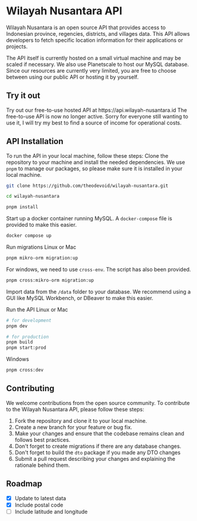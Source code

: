 
# Wilayah Nusantara API

Wilayah Nusantara is an open source API that provides access to Indonesian province, regencies, districts, and villages data.
This API allows developers to fetch specific location information for their applications or projects.

The API itself is currently hosted on a small virtual machine and may be scaled
if necessary. We also use Planetscale to host our MySQL database. Since our resources are
currently very limited, you are free to choose between using our public API or hosting it by yourself.

## Try it out

<Callout type="info">
  Try out our free-to-use hosted API at https://api.wilayah-nusantara.id
</Callout>

<Callout type="error">
  The free-to-use API is now no longer active. Sorry for everyone still wanting
  to use it, I will try my best to find a source of income for operational
  costs.
</Callout>

## API Installation

To run the API in your local machine, follow these steps:
Clone the repository to your machine and install the needed dependencies. We use `pnpm` to manage our packages, so please make sure it is installed in your local machine.

```bash
git clone https://github.com/theodevoid/wilayah-nusantara.git

cd wilayah-nusantara

pnpm install
```

Start up a docker container running MySQL. A `docker-compose` file is provided to make this easier.

```bash filename="apps/api"
docker compose up
```

Run migrations
Linux or Mac

```bash filename="apps/api"
pnpm mikro-orm migration:up
```

For windows, we need to use `cross-env`. The script has also been provided.

```bash filename="apps/api"
pnpm cross:mikro-orm migration:up
```

Import data from the `/data` folder to your database. We recommend using a GUI like MySQL Workbench, or DBeaver to make this easier.

Run the API
Linux or Mac

```bash filename="apps/api"
# for development
pnpm dev

# for production
pnpm build
pnpm start:prod
```

Windows

```bash filename="apps/api"
pnpm cross:dev
```

## Contributing

We welcome contributions from the open source community. To contribute to the Wilayah Nusantara API, please follow these steps:

1. Fork the repository and clone it to your local machine.
2. Create a new branch for your feature or bug fix.
3. Make your changes and ensure that the codebase remains clean and follows best practices.
4. Don't forget to create migrations if there are any database changes.
5. Don't forget to build the `dto` package if you made any DTO changes
6. Submit a pull request describing your changes and explaining the rationale behind them.

## Roadmap

- [x] Update to latest data
- [x] Include postal code
- [ ] Include latitude and longitude
